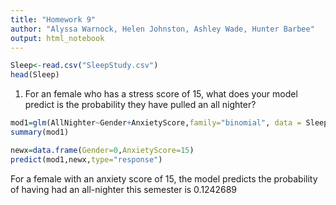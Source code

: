 ```yaml
---
title: "Homework 9"
author: "Alyssa Warnock, Helen Johnston, Ashley Wade, Hunter Barbee"
output: html_notebook
---
```


```r
Sleep<-read.csv("SleepStudy.csv")
head(Sleep)
```

1. For an female who has a stress score of 15, what does your model predict is the probability they have pulled an all nighter?

```r
mod1=glm(AllNighter~Gender+AnxietyScore,family="binomial", data = Sleep)
summary(mod1)
```
```r
newx=data.frame(Gender=0,AnxietyScore=15)
predict(mod1,newx,type="response")
```
For a female with an anxiety score of 15, the model predicts the probability of having had an all-nighter this semester is 0.1242689